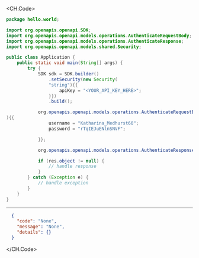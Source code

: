 
<CH.Code>
```java Authenticate.java
package hello.world;

import org.openapis.openapi.SDK;
import org.openapis.openapi.models.operations.AuthenticateRequestBody;
import org.openapis.openapi.models.operations.AuthenticateResponse;
import org.openapis.openapi.models.shared.Security;

public class Application {
    public static void main(String[] args) {
        try {
            SDK sdk = SDK.builder()
                .setSecurity(new Security(
                "string"){{
                    apiKey = "<YOUR_API_KEY_HERE>";
                }})
                .build();

            org.openapis.openapi.models.operations.AuthenticateRequestBody req = new AuthenticateRequestBody(
){{
                username = "Katharina_Medhurst60";
                password = "rTqIEJuENlnSNVF";

            }};

            org.openapis.openapi.models.operations.AuthenticateResponse res = sdk.authentication.authenticate(req);

            if (res.object != null) {
                // handle response
            }
        } catch (Exception e) {
            // handle exception
        }
    }
}
```
---

```json Example Response
  {
    "code": "None",
    "message": "None",
    "details": {}
  }
```
</CH.Code>

